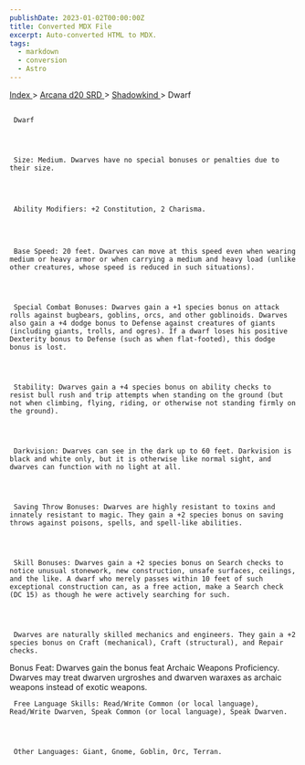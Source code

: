 ```yaml
---
publishDate: 2023-01-02T00:00:00Z
title: Converted MDX File
excerpt: Auto-converted HTML to MDX.
tags:
  - markdown
  - conversion
  - Astro
---
```


[
Index
](-index) >
[
Arcana d20 SRD
](arcana-d20-srd-index) >
[
Shadowkind
](arcana-d20-srd-shadowkind-index) > Dwarf

##

     Dwarf




     Size: Medium. Dwarves have no special bonuses or penalties due to their size.




     Ability Modifiers: +2 Constitution, 2 Charisma.




     Base Speed: 20 feet. Dwarves can move at this speed even when wearing medium or heavy armor or when carrying a medium and heavy load (unlike other creatures, whose speed is reduced in such situations).




     Special Combat Bonuses: Dwarves gain a +1 species bonus on attack rolls against bugbears, goblins, orcs, and other goblinoids. Dwarves also gain a +4 dodge bonus to Defense against creatures of giants (including giants, trolls, and ogres). If a dwarf loses his positive Dexterity bonus to Defense (such as when flat-footed), this dodge bonus is lost.




     Stability: Dwarves gain a +4 species bonus on ability checks to resist bull rush and trip attempts when standing on the ground (but not when climbing, flying, riding, or otherwise not standing firmly on the ground).




     Darkvision: Dwarves can see in the dark up to 60 feet. Darkvision is black and white only, but it is otherwise like normal sight, and dwarves can function with no light at all.




     Saving Throw Bonuses: Dwarves are highly resistant to toxins and innately resistant to magic. They gain a +2 species bonus on saving throws against poisons, spells, and spell-like abilities.




     Skill Bonuses: Dwarves gain a +2 species bonus on Search checks to notice unusual stonework, new construction, unsafe surfaces, ceilings, and the like. A dwarf who merely passes within 10 feet of such exceptional construction can, as a free action, make a Search check (DC 15) as though he were actively searching for such.




     Dwarves are naturally skilled mechanics and engineers. They gain a +2 species bonus on Craft (mechanical), Craft (structural), and Repair checks.

Bonus Feat: Dwarves gain the bonus feat Archaic Weapons Proficiency. Dwarves may treat dwarven urgroshes and dwarven waraxes as archaic weapons instead of exotic weapons.

     Free Language Skills: Read/Write Common (or local language), Read/Write Dwarven, Speak Common (or local language), Speak Dwarven.




     Other Languages: Giant, Gnome, Goblin, Orc, Terran.
